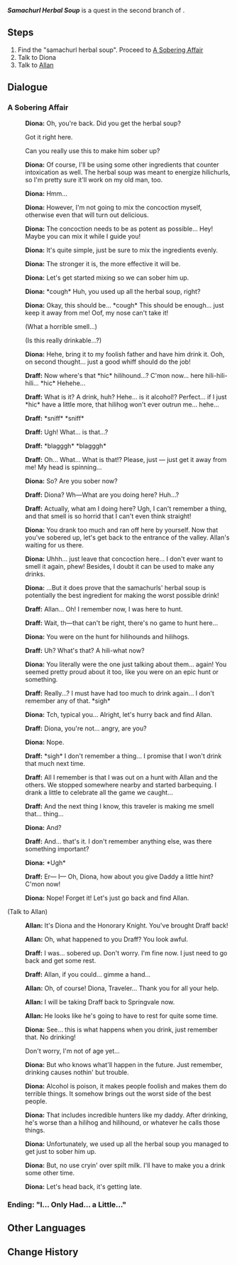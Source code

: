 {{Quest Infobox
|id            = 19105
|image         = Hangout Event Samachurl Herbal Soup.png
|type          = Story
|group         = Hangout Event
|chapter       = Diona
|actNum        = I
|act           = The Cat and the Cocktail
|startLocation = [[Dadaupa Gorge]], [[Mondstadt]]
|region        = Mondstadt
|area          = Galesong Hill
|subarea       = Dadaupa Gorge
|requirement   = [[The Cat and the Cocktail]]
|prev          = The Shadow Over Dadaupa
|otherRewards  = 
* "I... Only Had... a Little..." Ending
|characters    = Allan; Diona; Draff; Traveler
|voiced        = yes
}}
'''''Samachurl Herbal Soup''''' is a quest in the second branch of {{Quest|The Cat and the Cocktail}}.

==Steps==
# Find the "samachurl herbal soup". Proceed to [[Samachurl Herbal Soup#A Sobering Affair|A Sobering Affair]]
# Talk to Diona
# Talk to [[Allan]]

==Dialogue==
{{Quest Description|According to Diona, the herbal soup made by samachurls can possibly be used to make an antidote to alcohol.}}
===A Sobering Affair===
{{Dialogue Start}}
:{{A|vo dancop001 1910501 diona 01.ogg}} '''Diona:''' Oh, you're back. Did you get the herbal soup?
:{{DIcon}} Got it right here.
:{{DIcon}} Can you really use this to make him sober up?
:{{A|vo dancop001 1910501 diona 02.ogg}} '''Diona:''' Of course, I'll be using some other ingredients that counter intoxication as well. The herbal soup was meant to energize hilichurls, so I'm pretty sure it'll work on my old man, too.
:{{A|vo dancop001 1910501 diona 03.ogg}} '''Diona:''' Hmm...
:{{A|vo dancop001 1910501 diona 04.ogg}} '''Diona:''' However, I'm not going to mix the concoction myself, otherwise even that will turn out delicious.
:{{A|vo dancop001 1910501 diona 05.ogg}} '''Diona:''' The concoction needs to be as potent as possible... Hey! Maybe you can mix it while I guide you!
:{{A|vo dancop001 1910501 diona 06.ogg}} '''Diona:''' It's quite simple, just be sure to mix the ingredients evenly.
:{{A|vo dancop001 1910501 diona 07.ogg}} '''Diona:''' The stronger it is, the more effective it will be.
:{{A|vo dancop001 1910501 diona 08.ogg}} '''Diona:''' Let's get started mixing so we can sober him up.
:{{Black Screen|''You mix the potent concoction under Diona's guidance...''}}
:{{A|vo dancop001 1910501 diona 09.ogg}} '''Diona:''' *cough* Huh, you used up all the herbal soup, right?
:{{A|vo dancop001 1910501 diona 10.ogg}} '''Diona:''' Okay, this should be... *cough* This should be enough... just keep it away from me! Oof, my nose can't take it!
:{{DIcon}} (What a horrible smell...)
:{{DIcon}} (Is this really drinkable...?)
:{{A|vo dancop001 1910501 diona 11.ogg}} '''Diona:''' Hehe, bring it to my foolish father and have him drink it. Ooh, on second thought... just a good whiff should do the job!
:{{A|vo dancop001 1910501 draff 01.ogg}} '''Draff:''' Now where's that *hic* hilihound...? C'mon now... here hili-hili-hili... *hic* Hehehe...
:{{A|vo dancop001 1910501 draff 02.ogg}} '''Draff:''' What is it? A drink, huh? Hehe... is it alcohol!? Perfect... if I just *hic* have a little more, that hilihog won't ever outrun me... hehe...
:{{A|vo dancop001 1910501 draff 03.ogg}} '''Draff:''' *sniff* *sniff*
:{{A|vo dancop001 1910501 draff 04.ogg}} '''Draff:''' Ugh! What... is that...?
:{{A|vo dancop001 1910501 draff 05.ogg}} '''Draff:''' *blagggh* *blagggh*
:{{Black Screen|''Draff wrenches over violently. It seems all the alcohol he drank has gone to waste...''}}
:{{A|vo dancop001 1910501 draff 06.ogg}} '''Draff:''' Oh... What... What is that!? Please, just &mdash; just get it away from me! My head is spinning...
:{{A|vo dancop001 1910501 diona 12.ogg}} '''Diona:''' So? Are you sober now?
:{{A|vo dancop001 1910501 draff 07.ogg}} '''Draff:''' Diona? Wh&mdash;What are you doing here? Huh...?
:{{A|vo dancop001 1910501 draff 08.ogg}} '''Draff:''' Actually, what am I doing here? Ugh, I can't remember a thing, and that smell is so horrid that I can't even think straight!
:{{A|vo dancop001 1910501 diona 13.ogg}} '''Diona:''' You drank too much and ran off here by yourself. Now that you've sobered up, let's get back to the entrance of the valley. Allan's waiting for us there.
:{{A|vo dancop001 1910501 diona 14.ogg}} '''Diona:''' Uhhh... just leave that concoction here... I don't ever want to smell it again, phew! Besides, I doubt it can be used to make any drinks.
:{{A|vo dancop001 1910501 diona 15.ogg}} '''Diona:''' ...But it does prove that the samachurls' herbal soup is potentially the best ingredient for making the worst possible drink!
:{{A|vo dancop001 1910501 draff 09.ogg}} '''Draff:''' Allan... Oh! I remember now, I was here to hunt.
:{{A|vo dancop001 1910501 draff 10.ogg}} '''Draff:''' Wait, th&mdash;that can't be right, there's no game to hunt here...
:{{A|vo dancop001 1910501 diona 16.ogg}} '''Diona:''' You were on the hunt for hilihounds and hilihogs.
:{{A|vo dancop001 1910501 draff 11.ogg}} '''Draff:''' Uh? What's that? A hili-what now?
:{{A|vo dancop001 1910501 diona 17.ogg}} '''Diona:''' You literally were the one just talking about them... again! You seemed pretty proud about it too, like you were on an epic hunt or something.
:{{A|vo dancop001 1910501 draff 12.ogg}} '''Draff:''' Really...? I must have had too much to drink again... I don't remember any of that. *sigh*
:{{A|vo dancop001 1910501 diona 18.ogg}} '''Diona:''' Tch, typical you... Alright, let's hurry back and find Allan.
:{{A|vo dancop001 1910501 draff 13.ogg}} '''Draff:''' Diona, you're not... angry, are you?
:{{A|vo dancop001 1910501 diona 19.ogg}} '''Diona:''' Nope.
:{{A|vo dancop001 1910501 draff 14.ogg}} '''Draff:''' *sigh* I don't remember a thing... I promise that I won't drink that much next time.
:{{A|vo dancop001 1910501 draff 15.ogg}} '''Draff:''' All I remember is that I was out on a hunt with Allan and the others. We stopped somewhere nearby and started barbequing. I drank a little to celebrate all the game we caught...
:{{A|vo dancop001 1910501 draff 16.ogg}} '''Draff:''' And the next thing I know, this traveler is making me smell that... thing...
:{{A|vo dancop001 1910501 diona 20.ogg}} '''Diona:''' And?
:{{A|vo dancop001 1910501 draff 17.ogg}} '''Draff:''' And... that's it. I don't remember anything else, was there something important?
:{{A|vo dancop001 1910501 diona 21.ogg}} '''Diona:''' *Ugh*
:{{A|vo dancop001 1910501 draff 18.ogg}} '''Draff:''' Er&mdash; I&mdash; Oh, Diona, how about you give Daddy a little hint? C'mon now!
:{{A|vo dancop001 1910501 diona 22.ogg}} '''Diona:''' Nope! Forget it! Let's just go back and find Allan.

;(Talk to Allan)
:{{A|vo dancop001 1910502 allan 01.ogg}} '''Allan:''' It's Diona and the Honorary Knight. You've brought Draff back!
:{{A|vo dancop001 1910502 allan 02.ogg}} '''Allan:''' Oh, what happened to you Draff? You look awful.
:{{A|vo dancop001 1910502 draff 01.ogg}} '''Draff:''' I was... sobered up. Don't worry. I'm fine now. I just need to go back and get some rest.
:{{A|vo dancop001 1910502 draff 02.ogg}} '''Draff:''' Allan, if you could... gimme a hand...
:{{A|vo dancop001 1910502 allan 03.ogg}} '''Allan:''' Oh, of course! Diona, Traveler... Thank you for all your help.
:{{A|vo dancop001 1910502 allan 04.ogg}} '''Allan:''' I will be taking Draff back to Springvale now.
:{{A|vo dancop001 1910502 allan 05.ogg}} '''Allan:''' He looks like he's going to have to rest for quite some time.
:{{A|vo dancop001 1910502 diona 01.ogg}} '''Diona:''' See... this is what happens when you drink, just remember that. No drinking!
:{{DIcon}} Don't worry, I'm not of age yet...
:{{A|vo dancop001 1910502 diona 02.ogg}} '''Diona:''' But who knows what'll happen in the future. Just remember, drinking causes nothin' but trouble.
:{{A|vo dancop001 1910502 diona 03.ogg}} '''Diona:''' Alcohol is poison, it makes people foolish and makes them do terrible things. It somehow brings out the worst side of the best people.
:{{A|vo dancop001 1910502 diona 04.ogg}} '''Diona:''' That includes incredible hunters like my daddy. After drinking, he's worse than a hilihog and hilihound, or whatever he calls those things.
:{{A|vo dancop001 1910502 diona 05.ogg}} '''Diona:''' Unfortunately, we used up all the herbal soup you managed to get just to sober him up.
:{{A|vo dancop001 1910502 diona 06.ogg}} '''Diona:''' But, no use cryin' over spilt milk. I'll have to make you a drink some other time.
:{{A|vo dancop001 1910502 diona 07.ogg}} '''Diona:''' Let's head back, it's getting late.
{{Dialogue End}}

===Ending: "I... Only Had... a Little..."===
{{Hangout Ending
|ending name     = "I... Only Had... a Little..."
|character       = Diona
|act             = 1
|description     = Wine is fine... in moderation.
}}

==Other Languages==
{{Other Languages
|en      = Samachurl Herbal Soup
|zhs     = 丘丘人萨满的草药汤
|zhs_rm  = Qiūqiū-rén Sàmǎn de Cǎoyào Tāng
|zht     = 丘丘人薩滿的草藥湯
|zht_rm  = Qiūqiū-rén Sàmǎn de Cǎoyào Tāng
|zh_tl   = Hilichurl Shaman's Herbal Soup
|ja      = ヒルチャールシャーマンの薬草スープ
|ja_rm   = Hirichaaru Shaaman no Yakusou Suupu
|ja_tl   = Samachurl Herbal Soup
|ko      = 츄츄족 샤먼의 탕약
|ko_rm   = Chyuchyujok Syameon-ui Tang'yak
|ko_tl   = Hilichurl Shaman's Decoction
|es      = Sopa medicinal de Samachurl
|es_tl   = Samachurl Medicinal Soup
|fr      = Soupe aux herbes façon Brutoshaman
|fr_tl   = Hilishaman-Style Herbal Soup
|ru      = Травяной отвар шамачурла
|ru_tl   = Samachurl Grass Broth
|th      = ซุปสมุนไพรของ Samachurl
|th_rm   = 
|th_tl   = 
|vi      = Canh thảo dược của Phù Thủy Hilichurl
|vi_tl   = 
|de      = Die Kräutersuppe des Samachurls
|de_tl   = The Samachurl's Herb Soup
|id      = Sup Herbal Samachurl
|id_tl   = Samachurl Herbal Soup
|pt      = Sopa Medicinal dos Hilichurls Xamãs
|pt_tl   = 
|tr      = Bitkisel Dağ Şamanı Çorbası
|tr_tl   = 
|it      = La zuppa d'erbe degli Sciamachurl
|it_tl   = 
}}

==Change History==
{{Change History|1.5}}